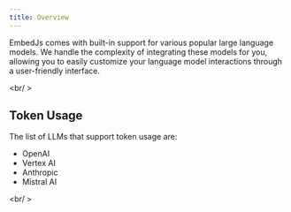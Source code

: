 ---
title: Overview
---

EmbedJs comes with built-in support for various popular large language models. We handle the complexity of integrating these models for you, allowing you to easily customize your language model interactions through a user-friendly interface.

<CardGroup cols={4}>
    <Card title="OpenAI" href="/components/llms/openai" />
    <Card title="Azure OpenAI" href="/components/llms/azure-openai" />
    <Card title="Anthropic" href="/components/llms/anthropic" />
    <Card title="Ollama" href="/components/llms/ollama" />
    <Card title="LlamaCpp" href="/components/llms/llama-cpp" />
    <Card title="Hugging Face" href="/components/llms/huggingface" />
    <Card title="Vertex AI" href="/components/llms/vertexai" />
    <Card title="Mistral AI" href="/components/llms/mistral" />
</CardGroup>

<br/ >

## Token Usage

The list of LLMs that support token usage are:

-   OpenAI
-   Vertex AI
-   Anthropic
-   Mistral AI

<br/ >

<Snippet file="missing-model-tip.mdx" />
